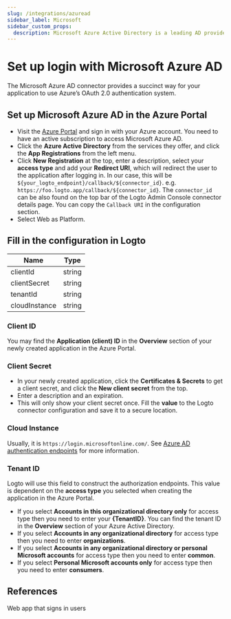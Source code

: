 ```yaml
---
slug: /integrations/azuread
sidebar_label: Microsoft
sidebar_custom_props:
  description: Microsoft Azure Active Directory is a leading AD provider.
---
```



# Set up login with Microsoft Azure AD

The Microsoft Azure AD connector provides a succinct way for your application to use Azure’s OAuth 2.0 authentication system.

<GuideTip />

## Set up Microsoft Azure AD in the Azure Portal

- Visit the [Azure Portal](https://portal.azure.com/#home) and sign in with your Azure account. You need to have an active subscription to access Microsoft Azure AD.
- Click the **Azure Active Directory** from the services they offer, and click the **App Registrations** from the left menu.
- Click **New Registration** at the top, enter a description, select your **access type** and add your **Redirect URI**, which will redirect the user to the application after logging in. In our case, this will be `${your_logto_endpoint}/callback/${connector_id}`. e.g. `https://foo.logto.app/callback/${connector_id}`. The `connector_id` can be also found on the top bar of the Logto Admin Console connector details page. You can copy the `Callback URI` in the configuration section.
- Select Web as Platform.

## Fill in the configuration in Logto

| Name          | Type   |
| ------------- | ------ |
| clientId      | string |
| clientSecret  | string |
| tenantId      | string |
| cloudInstance | string |

### Client ID

You may find the **Application (client) ID** in the **Overview** section of your newly created application in the Azure Portal.

### Client Secret

- In your newly created application, click the **Certificates & Secrets** to get a client secret, and click the **New client secret** from the top.
- Enter a description and an expiration.
- This will only show your client secret once. Fill the **value** to the Logto connector configuration and save it to a secure location.

### Cloud Instance

Usually, it is `https://login.microsoftonline.com/`. See [Azure AD authentication endpoints](https://learn.microsoft.com/en-us/azure/active-directory/develop/authentication-national-cloud#azure-ad-authentication-endpoints) for more information.

### Tenant ID

Logto will use this field to construct the authorization endpoints. This value is dependent on the **access type** you selected when creating the application in the Azure Portal.

- If you select **Accounts in this organizational directory only** for access type then you need to enter your **\{TenantID}**. You can find the tenant ID in the **Overview** section of your Azure Active Directory.
- If you select **Accounts in any organizational directory** for access type then you need to enter **organizations**.
- If you select **Accounts in any organizational directory or personal Microsoft accounts** for access type then you need to enter **common**.
- If you select **Personal Microsoft accounts only** for access type then you need to enter **consumers**.

## References

<Url href="https://docs.microsoft.com/en-us/azure/active-directory/develop/scenario-web-app-sign-user-overview">
  Web app that signs in users
</Url>
